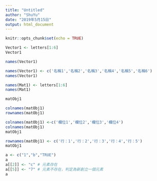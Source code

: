 ```yaml
---
title: "Untitled"
author: "ShuYu"
date: "2019年5月15日"
output: html_document
---
```


```r
knitr::opts_chunk$set(echo = TRUE)
```

```r
Vector1 <- letters[1:6]
Vector1

names(Vector1)
```

```r
names(Vector1) <- c('名稱1','名稱2','名稱3','名稱4','名稱5','名稱6')
names(Vector1)
```

```r
names(Mat1) <- letters[1:6]
names(Mat1)
```

```r
matObj1
```

```r
colnames(matObj1) 
rownames(matObj1)
```
```r
colnames(matObj1) <-c('欄位1','欄位2','欄位3','欄位4')
colnames(matObj1)
matObj1
```
```r
rownames(matObj1) <- c('行：1','行：2','行：3','行：4','行：5')
matObj1
```
```r
a <- c("1","b","TRUE")
a
a[[2]] <- "c" # 元素存在
a[[5]] <- "7" # 元素不存在，判定為新創立一個元素
a
```




























